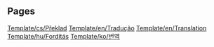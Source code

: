 
== Pages ==
[[Template/cs/Překlad]]
[[Template/en/Tradução]]
[[Template/en/Translation]]
[[Template/hu/Fordítás]]
[[Template/ko/번역]]
